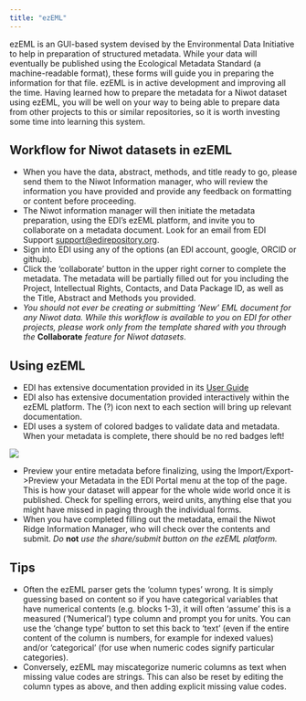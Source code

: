 ```yaml
---
title: "ezEML"
---
```


ezEML is an GUI-based system devised by the Environmental Data Initiative to help in preparation of structured metadata. While your data will eventually be published using the Ecological Metadata Standard (a machine-readable format), these forms will guide you in preparing the information for that file. ezEML is in active development and improving all the time. Having learned how to prepare the metadata for a Niwot dataset using ezEML, you will be well on your way to being able to prepare data from other projects to this or similar repositories, so it is worth investing some time into learning this system.

## Workflow for **Niwot** datasets in ezEML

-   When you have the data, abstract, methods, and title ready to go, please send them to the Niwot Information manager, who will review the information you have provided and provide any feedback on formatting or content before proceeding.
-   The Niwot information manager will then initiate the metadata preparation, using the EDI's ezEML platform, and invite you to collaborate on a metadata document. Look for an email from EDI Support [support\@edirepository.org](mailto:support@edirepository.org){.email}.
-   Sign into EDI using any of the options (an EDI account, google, ORCID or github).
-   Click the 'collaborate' button in the upper right corner to complete the metadata. The metadata will be partially filled out for you including the Project, Intellectual Rights, Contacts, and Data Package ID, as well as the Title, Abstract and Methods you provided.
-   *You should not ever be creating or submitting 'New' EML document for any Niwot data. While this workflow is available to you on EDI for other projects, please work only from the template shared with you through the* **Collaborate** *feature for Niwot datasets*.

## Using ezEML

-   EDI has extensive documentation provided in its [User Guide](https://ezeml.edirepository.org/eml/user_guide)
-   EDI also has extensive documentation provided interactively within the ezEML platform. The (?) icon next to each section will bring up relevant documentation.
-   EDI uses a system of colored badges to validate data and metadata. When your metadata is complete, there should be no red badges left!



::: .{column-margin}
![](figures/badges.jpg)
:::

-   Preview your entire metadata before finalizing, using the Import/Export->Preview your Metadata in the EDI Portal menu at the top of the page. This is how your dataset will appear for the whole wide world once it is published. Check for spelling errors, weird units, anything else that you might have missed in paging through the individual forms. 
-   When you have completed filling out the metadata, email the Niwot Ridge Information Manager, who will check over the contents and submit. *Do* **not** *use the share/submit button on the ezEML platform.*

## Tips
-   Often the ezEML parser gets the 'column types' wrong. It is simply guessing based on content so if you have categorical variables that have numerical contents (e.g. blocks 1-3), it will often 'assume' this is a measured ('Numerical') type column and prompt you for units. You can use the 'change type' button to set this back to 'text' (even if the entire content of the column is numbers, for example for indexed values) and/or 'categorical' (for use when numeric codes signify particular categories).
-   Conversely, ezEML may miscategorize numeric columns as text when missing value codes are strings. This can also be reset by editing the column types as above, and then adding explicit missing value codes.




